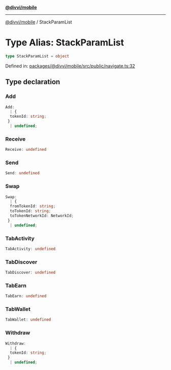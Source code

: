 [**@divvi/mobile**](../README)

---

[@divvi/mobile](../README) / StackParamList

# Type Alias: StackParamList

```ts
type StackParamList = object
```

Defined in: [packages/@divvi/mobile/src/public/navigate.ts:32](https://github.com/divvi-xyz/divvi-mobile/blob/main/packages/@divvi/mobile/src/public/navigate.ts#L32)

## Type declaration

### Add

```ts
Add:
  | {
  tokenId: string;
 }
  | undefined;
```

### Receive

```ts
Receive: undefined
```

### Send

```ts
Send: undefined
```

### Swap

```ts
Swap:
  | {
  fromTokenId: string;
  toTokenId: string;
  toTokenNetworkId: NetworkId;
 }
  | undefined;
```

### TabActivity

```ts
TabActivity: undefined
```

### TabDiscover

```ts
TabDiscover: undefined
```

### TabEarn

```ts
TabEarn: undefined
```

### TabWallet

```ts
TabWallet: undefined
```

### Withdraw

```ts
Withdraw:
  | {
  tokenId: string;
 }
  | undefined;
```
